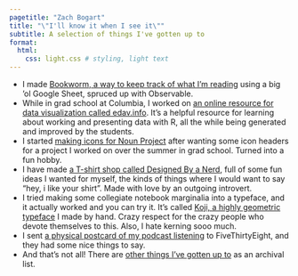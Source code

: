 ```yaml
---
pagetitle: "Zach Bogart"
title: "\"I'll know it when I see it\""
subtitle: A selection of things I've gotten up to
format:
  html:
    css: light.css # styling, light text
---
```




- I made [<i class="bi bi-book"></i> Bookworm, a way to keep track of what I'm reading](projects/bookworm.qmd) using a big 'ol Google Sheet, spruced up with Observable.
- While in grad school at Columbia, I worked on [<i class="bi bi-bar-chart-line-fill"></i> an online resource for data visualization called edav.info](projects/edav.qmd). It's a helpful resource for learning about working and presenting data with R, all the while being generated and improved by the students.
- I started [<i class="bi bi-bezier"></i> making icons for Noun Project](projects/nouns.qmd) after wanting some icon headers for a project I worked on over the summer in grad school. Turned into a fun hobby.
- I have made [<i class="bi bi-shop"></i> a T-shirt shop called Designed By a Nerd](projects/designedbyanerd.qmd), full of some fun ideas I wanted for myself, the kinds of things where I would want to say “hey, i like your shirt”. Made with love by an outgoing introvert.
- I tried making some collegiate notebook marginalia into a typeface, and it actually worked and you can try it. It's called [<i class="bi bi-blockquote-left"></i> Koji, a highly geometric typeface](projects/koji.qmd) I made by hand. Crazy respect for the crazy people who devote themselves to this. Also, I hate kerning sooo much.
- I sent [<i class="bi bi-envelope-heart"></i> a physical postcard of my podcast listening](projects/podcast-postcard.qmd) to FiveThirtyEight, and they had some nice things to say.
- And that's not all! There are [<i class="bi bi-archive"></i> other things I've gotten up to](archive.qmd) as an archival list.
